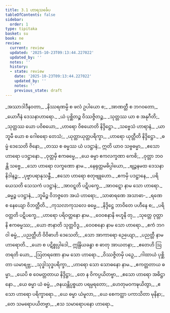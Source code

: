 ```yaml
---
title: 3.1 ဟာရသင်္ခေပ
tableOfContents: false
sidebar:
  order: 1
type: tipitaka
basket: su
book: ne
review:
  current: review
  updated: '2025-10-23T09:13:44.227022'
  updated_by: ''
  notes: ''
  history:
  - state: review
    date: '2025-10-23T09:13:44.227022'
    updated_by: ''
    notes: ''
    previous_state: draft
---
```



<ReviewStatus review={frontmatter.review} showDetails={true} />

<HypothesisAnnotation frontmatter={frontmatter} />

<DynamicBreadcrumb />

<Paragraph number="25" type="verses" book="ne">
_အဿာဒါဒီနဝတာ,_  
_နိဿရဏမ္ပိ စ ဖလံ ဥပါယော စ;_  
_အာဏတ္တီ စ ဘဂဝတော,_  
_ယောဂီနံ <Emphasis>ဒေသနာဟာရော</Emphasis>._  

</Paragraph>

<Paragraph number="26" type="verses" book="ne">
_ယံ ပုစ္ဆိတဉ္စ ဝိဿဇ္ဇိတဉ္စ,_  
_သုတ္တဿ ယာ စ အနုဂီတိ;_  
_သုတ္တဿ ယော ပဝိစယော,_  
_ဟာရော <Emphasis>ဝိစယော</Emphasis>တိ နိဒ္ဒိဋ္ဌော._  

</Paragraph>

<Paragraph number="27" type="verses" book="ne">
_သဗ္ဗေသံ ဟာရာနံ,_  
_ယာ ဘူမီ ယော စ ဂေါစရော တေသံ;_  
_ယုတ္တာယုတ္တပရိက္ခာ,_  
_ဟာရော <Emphasis>ယုတ္တီ</Emphasis>တိ နိဒ္ဒိဋ္ဌော._  

</Paragraph>

<Paragraph number="28" type="verses" book="ne">
_ဓမ္မံ ဒေသေတိ ဇိနော,_  
_တဿ စ ဓမ္မဿ ယံ ပဒဋ္ဌာနံ;_  
ဣတိ ယာဝ သဗ္ဗဓမ္မာ,_  
_ဧသော ဟာရော <Emphasis>ပဒဋ္ဌာနော</Emphasis>._  

</Paragraph>

<Paragraph number="29" type="verses" book="ne">
_ဝုတ္တမှိ ဧကဓမ္မေ,_  
_ယေ ဓမ္မာ ဧကလက္ခဏာ ကေစိ;_  
_ဝုတ္တာ ဘဝန္တိ သဗ္ဗေ,_  
_သော ဟာရော <Emphasis>လက္ခဏော</Emphasis> နာမ._  

</Paragraph>

<Paragraph number="30" type="verses" book="ne">
_နေရုတ္တမဓိပ္ပါယော,_  
_ဗျဉ္ဇနမထ ဒေသနာနိဒါနဉ္စ;_  
_ပုဗ္ဗာပရာနုသန္ဓီ,_  
_ဧသော ဟာရော <Emphasis>စတုဗျူဟော</Emphasis>._  

</Paragraph>

<Paragraph number="31" type="verses" book="ne">
_ဧကမှိ ပဒဋ္ဌာနေ,_  
_ပရိယေသတိ သေသကံ ပဒဋ္ဌာနံ;_  
_အာဝဋ္ဋတိ ပဋိပက္ခေ,_  
_<Emphasis>အာဝဋ္ဋော</Emphasis> နာမ သော ဟာရော._  

</Paragraph>

<Paragraph number="32" type="verses" book="ne">
_ဓမ္မဉ္စ ပဒဋ္ဌာနံ,_  
_ဘူမိဉ္စ ဝိဘဇ္ဇတေ အယံ ဟာရော;_  
_သာဓာရဏေ အသာဓာ-_  
_ရဏေ စ နေယျော <Emphasis>ဝိဘတ္တီ</Emphasis>တိ._  

</Paragraph>

<Paragraph number="33" type="verses" book="ne">
_ကုသလာကုသလေ ဓမ္မေ,_  
_နိဒ္ဒိဋ္ဌေ ဘာဝိတေ ပဟီနေ စ;_  
_ပရိဝတ္တတိ ပဋိပက္ခေ,_  
_ဟာရော <Emphasis>ပရိဝတ္တနော</Emphasis> နာမ._  

</Paragraph>

<Paragraph number="34" type="verses" book="ne">
_ဝေဝစနာနိ ဗဟူနိ တု,_  
_သုတ္တေ ဝုတ္တာနိ ဧကဓမ္မဿ;_  
_ယော ဇာနာတိ သုတ္တဝိဒူ,_  
_<Emphasis>ဝေဝစနော</Emphasis> နာမ သော ဟာရော._  

</Paragraph>

<Paragraph number="35" type="verses" book="ne">
_ဧကံ ဘဂဝါ ဓမ္မံ,_  
_ပညတ္တီဟိ ဝိဝိဓာဟိ ဒေသေတိ;_  
_သော အာကာရော ဉေယျော,_  
_<Emphasis>ပညတ္တီ</Emphasis> နာမ ဟာရောတိ._  

</Paragraph>

<Paragraph number="36" type="verses" book="ne">
_ယော စ ပဋိစ္စုပ္ပါဒေါ,_  
ဣန္ဒြိယခန္ဓာ စ ဓာတု အာယတနာ;_  
_ဧတေဟိ ဩတရတိ ယော,_  
_<Emphasis>ဩတရဏော</Emphasis> နာမ သော ဟာရော._  

</Paragraph>

<Paragraph number="37" type="verses" book="ne">
_ဝိဿဇ္ဇိတမှိ ပဉှေ,_  
_ဂါထာယံ ပုစ္ဆိတာ ယမာရဗ္ဘ;_  
_သုဒ္ဓါသုဒ္ဓပရိက္ခာ,_  
_ဟာရော သော <Emphasis>သောဓနော</Emphasis> နာမ._  

</Paragraph>

<Paragraph number="38" type="verses" book="ne">
_ဧကတ္တတာယ ဓမ္မာ,_  
_ယေပိ စ ဝေမတ္တတာယ နိဒ္ဒိဋ္ဌာ;_  
_တေ န ဝိကပ္ပယိတဗ္ဗာ,_  
_ဧသော ဟာရော <Emphasis>အဓိဋ္ဌာနော</Emphasis>._  

</Paragraph>

<Paragraph number="39" type="verses" book="ne">
_ယေ ဓမ္မာ ယံ ဓမ္မံ,_  
_ဇနယန္တိပ္ပစ္စယာ ပရမ္ပရတော;_  
_ဟေတုမဝကဍ္ဎယိတွာ,_  
_ဧသော ဟာရော <Emphasis>ပရိက္ခာရော</Emphasis>._  

</Paragraph>

<Paragraph number="40" type="verses" book="ne">
_ယေ ဓမ္မာ ယံမူလာ,_  
_ယေ စေကတ္ထာ ပကာသိတာ မုနိနာ;_  
_တေ သမရောပယိတဗ္ဗာ,_  
_ဧသ <Emphasis>သမာရောပနော</Emphasis> ဟာရော._
</Paragraph>